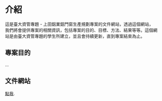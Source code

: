 # 介紹
 
這是臺大資管專題 - 上田鋁業鋁門窗生產規劃專案的文件網站，透過這個網站，我們將會提供專案的相關資訊，包括專案的目的、目標、方法、結果等等。這個網站是由臺大資管專題的學生所建立，並且會持續更新，直到專案結束為止。

## 專案目的
...

## 文件網站
[點我](https://2024-ntuim-project.github.io/docs/).
